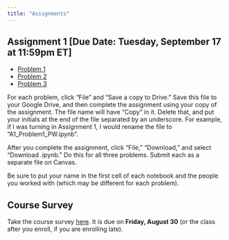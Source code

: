 ```yaml
---
title: "Assignments"
---
```


## Assignment 1 [Due Date: Tuesday, September 17 at 11:59pm ET]
* [Problem 1](https://colab.research.google.com/drive/1dAadrLAjwGnm_QOTJGYfnhzmUW41Qrh3?usp=sharing){target="_blank"}
* [Problem 2](https://colab.research.google.com/drive/1jmCaAjsk6wCjXLx8XlnayJVNaXRRAvvn?usp=sharing){target="_blank"}
* [Problem 3](https://colab.research.google.com/drive/1h2C8kNWOKqYYf3wWj0-ZBT5y6oGxFTCr?usp=sharing){target="_blank"}

For each problem, click "File" and "Save a copy to Drive." Save this file to your Google Drive, and then complete the assignment using your copy of the assignment. The file name will have "Copy" in it. Delete that, and put your initials at the end of the file separated by an underscore. For example, if I was turning in Assignment 1, I would rename the file to "A1_Problem1_PW.ipynb". 

After you complete the assignment, click "File," "Download," and select "Download .ipynb." Do this for all three problems. Submit each as a separate file on Canvas.

Be sure to put your name in the first cell of each notebook and the people you worked with (which may be different for each problem).

## Course Survey

Take the course survey [here](https://american.co1.qualtrics.com/jfe/form/SV_9TVxBqHAH5hjKxo){target="_blank"}. It is due on **Friday, August 30** (or the class after you enroll, if you are enrolling late).